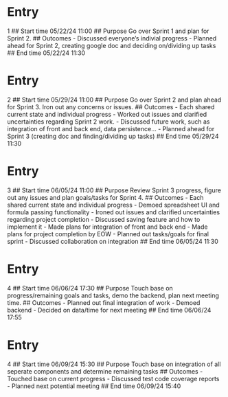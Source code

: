 # Entry
1
## Start time
05/22/24 11:00
## Purpose
Go over Sprint 1 and plan for Sprint 2.
## Outcomes
- Discussed everyone's indivial progress
- Planned ahead for Sprint 2, creating google doc and deciding on/dividing up tasks
## End time
05/22/24 11:30

# Entry
2
## Start time
05/29/24 11:00
## Purpose
Go over Sprint 2 and plan ahead for Sprint 3. Iron out any concerns or issues.
## Outcomes
- Each shared current state and individual progress
- Worked out issues and clarified uncertainties regarding Sprint 2 work.
- Discussed future work, such as integration of front and back end, data persistence...
- Planned ahead for Sprint 3 (creating doc and finding/dividing up tasks)
## End time
05/29/24 11:30

# Entry
3
## Start time
06/05/24 11:00
## Purpose
Review Sprint 3 progress, figure out any issues and plan goals/tasks for Sprint 4.
## Outcomes
- Each shared current state and individual progress
- Demoed spreadsheet UI and formula passing functionality
- Ironed out issues and clarified uncertainties regarding project completion
- Discussed saving feature and how to implement it
- Made plans for integration of front and back end
- Made plans for project completion by EOW
- Planned out tasks/goals for final sprint
- Discussed collaboration on integration
## End time
06/05/24 11:30

# Entry
4
## Start time
06/06/24 17:30
## Purpose
Touch base on progress/remaining goals and tasks, demo the backend, plan next meeting time.
## Outcomes
- Planned out final integration of work
- Demoed backend
- Decided on data/time for next meeting
## End time
06/06/24 17:55

# Entry
4
## Start time
06/09/24 15:30
## Purpose
Touch base on integration of all seperate components and determine remaining tasks
## Outcomes
- Touched base on current progress
- Discussed test code coverage reports
- Planned next potential meeting
## End time
06/09/24 15:40
